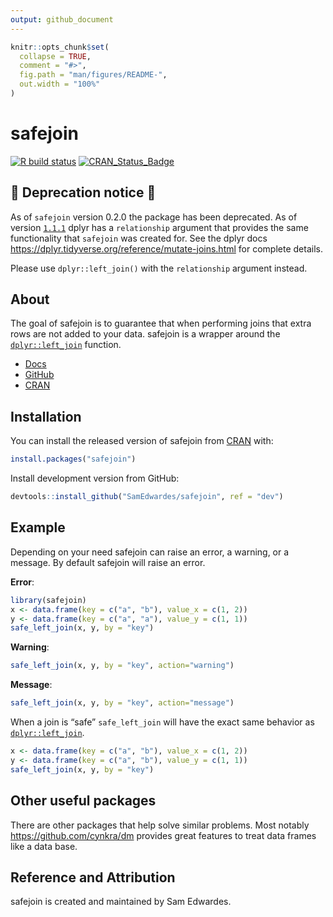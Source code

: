 ```yaml
---
output: github_document
---
```


<!-- README.md is generated from README.Rmd. Please edit that file -->

```r
knitr::opts_chunk$set(
  collapse = TRUE,
  comment = "#>",
  fig.path = "man/figures/README-",
  out.width = "100%"
)
```

# safejoin

<!-- badges: start -->

[![R build status](https://github.com/SamEdwardes/safejoin/workflows/R-CMD-check/badge.svg)](https://github.com/SamEdwardes/safejoin/actions) [![CRAN_Status_Badge](https://www.r-pkg.org/badges/version/safejoin)](https://cran.r-project.org/package=safejoin)

<!-- badges: end -->

## 🚧 Deprecation notice 🚧

As of `safejoin` version 0.2.0 the package has been deprecated.  As of version [`1.1.1`](https://dplyr.tidyverse.org/news/index.html#dplyr-111) dplyr has a `relationship` argument that provides the same functionality that `safejoin` was created for. See the dplyr docs [https://dplyr.tidyverse.org/reference/mutate-joins.html](https://dplyr.tidyverse.org/reference/mutate-joins.html) for complete details.

Please use `dplyr::left_join()` with the `relationship` argument instead.

## About

The goal of safejoin is to guarantee that when performing joins that extra rows are not added to your data. safejoin is a wrapper around the [`dplyr::left_join`](https://dplyr.tidyverse.org/reference/mutate-joins.html) function.

-   [Docs](https://safejoin-r.netlify.app/)
-   [GitHub](https://github.com/SamEdwardes/safejoin/)
-   [CRAN](https://CRAN.R-project.org/package=safejoin)

## Installation

You can install the released version of safejoin from [CRAN](https://CRAN.R-project.org) with:

``` r
install.packages("safejoin")
```

Install development version from GitHub:

``` r
devtools::install_github("SamEdwardes/safejoin", ref = "dev")
```

## Example

Depending on your need safejoin can raise an error, a warning, or a message. By default safejoin will raise an error.

**Error**:

```r
library(safejoin)
x <- data.frame(key = c("a", "b"), value_x = c(1, 2))
y <- data.frame(key = c("a", "a"), value_y = c(1, 1))
safe_left_join(x, y, by = "key")
```

**Warning**:

```r
safe_left_join(x, y, by = "key", action="warning")
```

**Message**:

```r
safe_left_join(x, y, by = "key", action="message")
```

When a join is "safe" `safe_left_join` will have the exact same behavior as [`dplyr::left_join`](https://dplyr.tidyverse.org/reference/mutate-joins.html).

```r
x <- data.frame(key = c("a", "b"), value_x = c(1, 2))
y <- data.frame(key = c("a", "b"), value_y = c(1, 1))
safe_left_join(x, y, by = "key")
```

## Other useful packages

There are other packages that help solve similar problems. Most notably <https://github.com/cynkra/dm> provides great features to treat data frames like a data base.

## Reference and Attribution

safejoin is created and maintained by Sam Edwardes.
